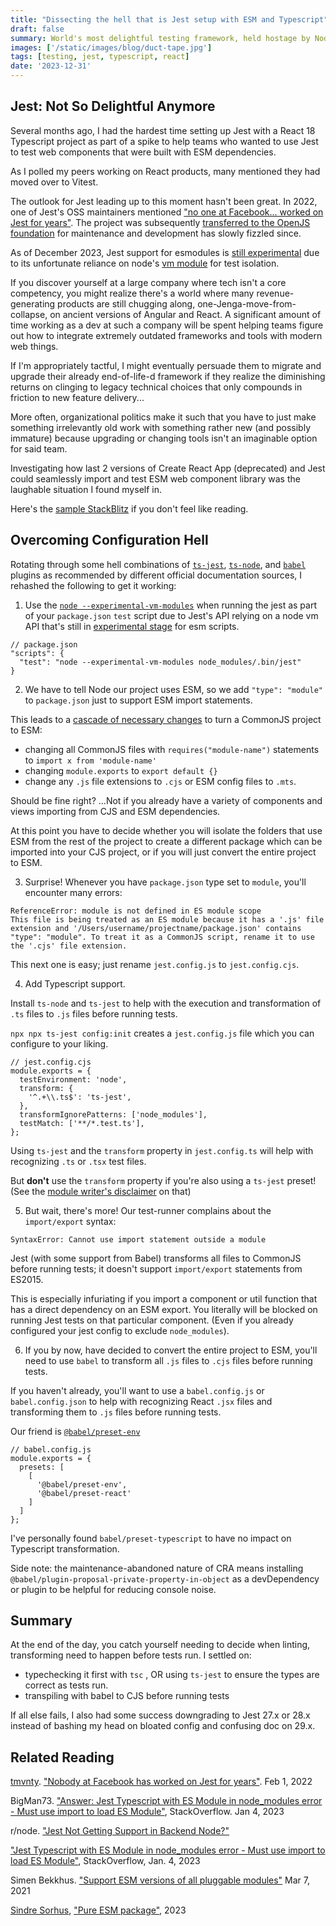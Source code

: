 ```yaml
---
title: "Dissecting the hell that is Jest setup with ESM and Typescript"
draft: false
summary: World's most delightful testing framework, held hostage by Node's ESM migration 2023
images: ['/static/images/blog/duct-tape.jpg']
tags: [testing, jest, typescript, react]
date: '2023-12-31'
---
```


## Jest: Not So Delightful Anymore

Several months ago, I had the hardest time setting up Jest with a React 18 Typescript project as part of a spike to help teams who wanted to use Jest to test web components that were built with ESM dependencies.

As I polled my peers working on React products, many mentioned they had moved over to Vitest.

The outlook for Jest leading up to this moment hasn't been great. In 2022, one of Jest's OSS maintainers mentioned ["no one at Facebook... worked on Jest for years"](https://github.com/jestjs/jest/pull/11529#issuecomment-1027152470). The project was subsequently [transferred to the OpenJS foundation](https://engineering.fb.com/2022/05/11/open-source/jest-openjs-foundation/) for maintenance and development has slowly fizzled since.   

As of December 2023, Jest support for esmodules is [still experimental](https://jestjs.io/docs/ecmascript-modules) due to its unfortunate reliance on node's [vm module](https://nodejs.org/docs/latest/api/vm.html#class-vmmodule) for test isolation.

If you discover yourself at a large company where tech isn't a core competency, you might realize there's a world where many revenue-generating products are still chugging along, one-Jenga-move-from-collapse, on ancient versions of Angular and React. A significant amount of time working as a dev at such a company will be spent helping teams figure out how to integrate extremely outdated frameworks and tools with modern web things.

If I'm appropriately tactful, I might eventually persuade them to migrate and upgrade their already end-of-life-d framework if they realize the diminishing returns on clinging to legacy technical choices that only compounds in friction to new feature delivery... 

More often, organizational politics make it such that you have to just make something irrelevantly old work with something rather new (and possibly immature) because upgrading or changing tools isn't an imaginable option for said team.

Investigating how last 2 versions of Create React App (deprecated) and Jest could seamlessly import and test ESM web component library was the laughable situation I found myself in.

Here's the [sample StackBlitz](https://stackblitz.com/~/github.com/usrrname/glowing-broccoli) if you don't feel like reading.

## Overcoming Configuration Hell

Rotating through some hell combinations of [`ts-jest`](https://kulshekhar.github.io/ts-jest/docs/guides/esm-support/), [`ts-node`](https://www.npmjs.com/package/ts-node), and [`babel`](https://babeljs.io/) plugins as recommended by different official documentation sources, I rehashed the following to get it working: 

1. Use the [`node --experimental-vm-modules`](https://gist.github.com/danpetitt/37f5c966886f54e457ece4b08d66e404#jest) when running the jest as part of your `package.json` `test` script due to Jest's API relying on a node vm API that's still in [experimental stage](https://github.com/nodejs/node/issues/37648) for esm scripts. 

```
// package.json
"scripts": {
  "test": "node --experimental-vm-modules node_modules/.bin/jest"
}
```

2. We have to tell Node our project uses ESM, so we add `"type": "module"` to `package.json` just to support ESM import statements. 

This leads to a [cascade of necessary changes](https://gist.github.com/sindresorhus/a39789f98801d908bbc7ff3ecc99d99c#how-can-i-move-my-commonjs-project-to-esm) to turn a CommonJS project to ESM: 

- changing all CommonJS files with `requires("module-name")` statements to `import x from 'module-name'` 
- changing `module.exports` to `export default {}`
- change any `.js` file extensions to `.cjs` or ESM config files to `.mts`.

Should be fine right? ...Not if you already have a variety of components and views importing from CJS and ESM dependencies.

At this point you have to decide whether you will isolate the folders that use ESM from the rest of the project to create a different package which can be imported into your CJS project, or if you will just convert the entire project to ESM.
   
3. Surprise! Whenever you have `package.json` type set to `module`, you'll encounter many errors:
  
  ``` 
  ReferenceError: module is not defined in ES module scope
  This file is being treated as an ES module because it has a '.js' file extension and '/Users/username/projectname/package.json' contains "type": "module". To treat it as a CommonJS script, rename it to use the '.cjs' file extension.
  ```
This next one is easy; just rename `jest.config.js` to `jest.config.cjs`.


4. Add Typescript support.
   
Install `ts-node` and `ts-jest` to help with the execution and transformation of `.ts` files to `.js` files before running tests.

`npx npx ts-jest config:init` creates a `jest.config.js` file which you can configure to your liking.

```
// jest.config.cjs
module.exports = {
  testEnvironment: 'node',
  transform: {
    '^.+\\.ts$': 'ts-jest',
  },
  transformIgnorePatterns: ['node_modules'],
  testMatch: ['**/*.test.ts'],
};
```

Using `ts-jest` and the `transform` property in `jest.config.ts` will help with recognizing `.ts` or `.tsx` test files. 

But **don't** use the `transform` property if you're also using a `ts-jest` preset! (See the [module writer's disclaimer](https://kulshekhar.github.io/ts-jest/docs/getting-started/presets/#the-presets) on that)

5. But wait, there's more! Our test-runner complains about the `import/export` syntax: 
   
  ```
  SyntaxError: Cannot use import statement outside a module
  ```

Jest (with some support from Babel) transforms all files to CommonJS before running tests; it doesn't support `import/export` statements from ES2015.

This is especially infuriating if you import a component or util function that has a direct dependency on an ESM export. 
You literally will be blocked on running Jest tests on that particular component. (Even if you already configured your jest config to exclude `node_modules`). 

6. If you by now, have decided to convert the entire project to ESM, you'll need to use `babel` to transform all `.js` files to `.cjs` files before running tests. 

If you haven't already, you'll want to use a `babel.config.js` or `babel.config.json` to help with recognizing React `.jsx` files and transforming them to `.js` files before running tests.

Our friend is [`@babel/preset-env`](https://babeljs.io/docs/babel-preset-env) 

```
// babel.config.js
module.exports = {
  presets: [
    [
      '@babel/preset-env',
      '@babel/preset-react'
    ]
  ]
};
```

I've personally found `babel/preset-typescript` to have no impact on Typescript transformation. 

Side note: the maintenance-abandoned nature of CRA means installing `@babel/plugin-proposal-private-property-in-object` as a devDependency or plugin to be helpful for reducing console noise.

## Summary

At the end of the day, you catch yourself needing to decide when linting, transforming need to happen before tests run. I settled on:

- typechecking it first with `tsc` , OR using `ts-jest` to ensure the types are correct as tests run. 
- transpiling with babel to CJS before running tests 

If all else fails, I also had some success downgrading to Jest 27.x or 28.x instead of bashing my head on bloated config and confusing doc on 29.x. 


## Related Reading

[tmvnty](https://news.ycombinator.com/user?id=tmvnty). ["Nobody at Facebook has worked on Jest for years"](https://news.ycombinator.com/item?id=30168241). Feb 1, 2022

BigMan73. ["Answer: Jest Typescript with ES Module in node_modules error - Must use import to load ES Module"](https://stackoverflow.com/questions/68956636/how-to-use-esm-tests-with-jest), StackOverflow. Jan 4, 2023

r/node. ["Jest Not Getting Support in Backend Node?"](https://www.reddit.com/r/node/comments/14rg9ym/esm_not_gaining_traction_in_backend_node/)

["Jest Typescript with ES Module in node_modules error - Must use import to load ES Module"](https://stackoverflow.com/a/75001235), StackOverflow, Jan. 4, 2023

Simen Bekkhus. ["Support ESM versions of all pluggable modules"](https://github.com/jestjs/jest/issues/11167) Mar 7, 2021 

[Sindre Sorhus](https://gist.github.com/sindresorhus), ["Pure ESM package"](https://gist.github.com/sindresorhus/a39789f98801d908bbc7ff3ecc99d99c), 2023